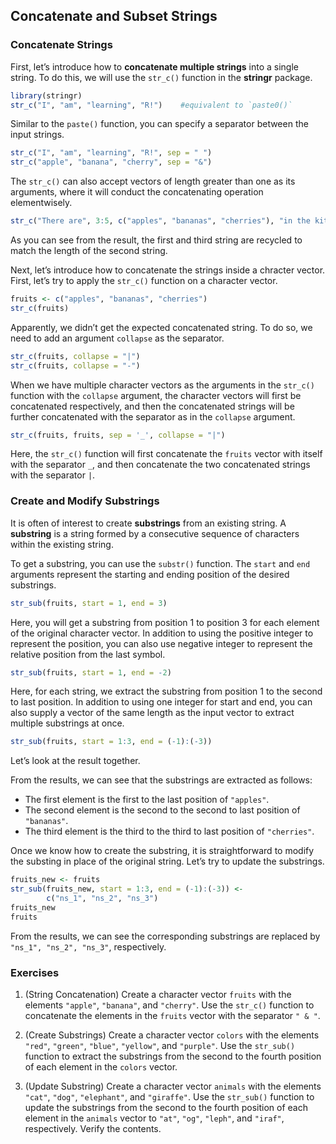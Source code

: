 ## Concatenate and Subset Strings {#combine-subset-strings}

### Concatenate Strings

First, let's introduce how to **concatenate multiple strings** into a single string. To do this, we will use the `str_c()` function in the **stringr** package.

```r
library(stringr)
str_c("I", "am", "learning", "R!")    #equivalent to `paste0()`
```

Similar to the `paste()` function, you can specify a separator between the input strings. 

```r
str_c("I", "am", "learning", "R!", sep = " ")
str_c("apple", "banana", "cherry", sep = "&")
```

The `str_c()` can also accept vectors of length greater than one as its arguments, where it will conduct the concatenating operation  elementwisely.
 
```r
str_c("There are", 3:5, c("apples", "bananas", "cherries"), "in the kitchen.", sep = " ") 
```

As you can see from the result, the first and third string are recycled to match the length of the second string. 
 

Next, let's introduce how to concatenate the strings inside a chracter vector. First, let's try to apply the `str_c()` function on a character vector.
 
```r
fruits <- c("apples", "bananas", "cherries")
str_c(fruits)
```
 

Apparently, we didn't get the expected concatenated string. To do so, we need to add an argument `collapse` as the separator.

```r
str_c(fruits, collapse = "|")
str_c(fruits, collapse = "-")
```

When we have multiple character vectors as the arguments in the `str_c()` function with the `collapse` argument, the character vectors will first be concatenated respectively, and then the concatenated strings will be further concatenated with the separator as in the `collapse` argument.

```r
str_c(fruits, fruits, sep = '_', collapse = "|")
```

Here, the `str_c()` function will first concatenate the `fruits` vector with itself with the separator `_`, and then concatenate the two concatenated strings with the separator `|`. 

### Create and Modify Substrings

It is often of interest to create **substrings** from an existing string. A **substring** is a string formed by a consecutive sequence of characters within the existing string.



To get a substring, you can use the `substr()` function. The `start` and `end` arguments represent the starting and ending position of the desired substrings. 

```r
str_sub(fruits, start = 1, end = 3)
```

Here, you will get a substring from position 1 to position 3 for each element of the original character vector. In addition to using the positive integer to represent the position, you can also use negative integer to represent the relative position from the last symbol.

```r
str_sub(fruits, start = 1, end = -2)
```

Here, for each string, we extract the substring from position 1 to the second to last position. In addition to using one integer for start and end, you can also supply a vector of the same length as the input vector to extract multiple substrings at once.

```r
str_sub(fruits, start = 1:3, end = (-1):(-3))
```

Let's look at the result together.

From the results, we can see that the substrings are extracted as follows:

- The first element is the first to the last position of `"apples"`.
- The second element is the second to the second to last position of `"bananas"`.
- The third element is the third to the third to last position of `"cherries"`.

Once we know how to create the substring, it is straightforward to modify the substing in place of the original string. Let's try to update the substrings.
```r
fruits_new <- fruits
str_sub(fruits_new, start = 1:3, end = (-1):(-3)) <- 
        c("ns_1", "ns_2", "ns_3")
fruits_new
fruits
```

From the results, we can see the corresponding substrings are replaced by `"ns_1", "ns_2", "ns_3"`, respectively.


### Exercises

1. (String Concatenation) Create a character vector `fruits` with the elements `"apple"`, `"banana"`, and `"cherry"`. Use the `str_c()` function to concatenate the elements in the `fruits` vector with the separator `" & "`.

2. (Create Substrings) Create a character vector `colors` with the elements `"red"`, `"green"`, `"blue"`, `"yellow"`, and `"purple"`. Use the `str_sub()` function to extract the substrings from the second to the fourth position of each element in the `colors` vector.

3. (Update Substring) Create a character vector `animals` with the elements `"cat"`, `"dog"`, `"elephant"`, and `"giraffe"`. Use the `str_sub()` function to update the substrings from the second to the fourth position of each element in the `animals` vector to `"at"`, `"og"`, `"leph"`, and `"iraf"`, respectively. Verify the contents.


